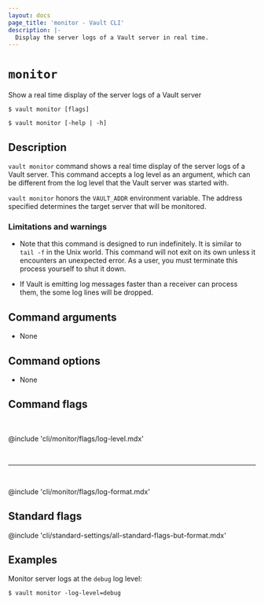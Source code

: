 ```yaml
---
layout: docs
page_title: 'monitor - Vault CLI'
description: |-
  Display the server logs of a Vault server in real time.
---
```


# `monitor`

Show a real time display of the server logs of a Vault server

<CodeBlockConfig hideClipboard>

```shell-session
$ vault monitor [flags]

$ vault monitor [-help | -h]
```

</CodeBlockConfig>

## Description

`vault monitor` command shows a real time display of the server logs of a Vault
server. This command accepts a log level as an argument, which can be different
from the log level that the Vault server was started with.

`vault monitor` honors the `VAULT_ADDR` environment variable. The address
specified determines the target server that will be monitored.

### Limitations and warnings

- Note that this command is designed to run indefinitely. It is similar to
  `tail -f` in the Unix world. This command will not exit on its own unless
  it encounters an unexpected error. As a user, you must terminate this
  process yourself to shut it down.

- If Vault is emitting log messages faster than a receiver can process them, the
  some log lines will be dropped.

## Command arguments

- None

## Command options

- None

## Command flags

<br />

@include 'cli/monitor/flags/log-level.mdx'

<br />
<hr />
<br />

@include 'cli/monitor/flags/log-format.mdx'

## Standard flags

@include 'cli/standard-settings/all-standard-flags-but-format.mdx'

## Examples

Monitor server logs at the `debug` log level:

```shell-session
$ vault monitor -log-level=debug
```
